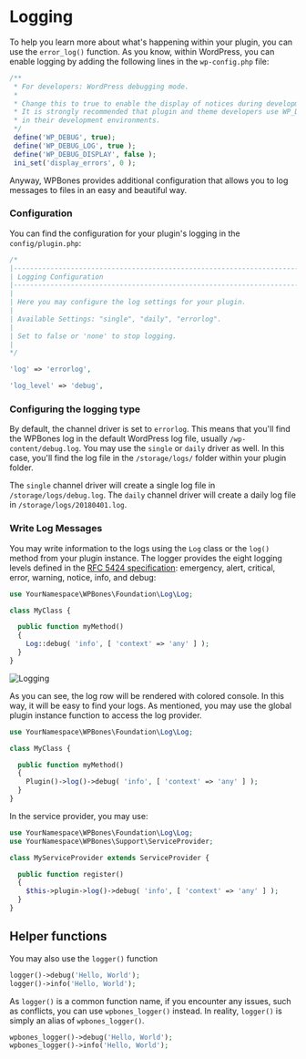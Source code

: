 
# Logging

To help you learn more about what's happening within your plugin, you can use the `error_log()` function. As you know, within WordPress, you can enable logging by adding the following lines in the `wp-config.php` file:

```php filename="wp_config.php" copy
/**
 * For developers: WordPress debugging mode.
 *
 * Change this to true to enable the display of notices during development.
 * It is strongly recommended that plugin and theme developers use WP_DEBUG
 * in their development environments.
 */
 define('WP_DEBUG', true);
 define('WP_DEBUG_LOG', true );
 define('WP_DEBUG_DISPLAY', false );
 ini_set('display_errors', 0 );
```

Anyway, WPBones provides additional configuration that allows you to log messages to files in an easy and beautiful way.

### Configuration

You can find the configuration for your plugin's logging in the `config/plugin.php`:

```php filename="config/plugin.php" copy
/*
|--------------------------------------------------------------------------
| Logging Configuration
|--------------------------------------------------------------------------
|
| Here you may configure the log settings for your plugin.
|
| Available Settings: "single", "daily", "errorlog".
|
| Set to false or 'none' to stop logging.
|
*/

'log' => 'errorlog',

'log_level' => 'debug',
```

### Configuring the logging type

By default, the channel driver is set to `errorlog`. This means that you'll find the WPBones log in the default WordPress log file, usually `/wp-content/debug.log`. You may use the `single` or `daily` driver as well. In this case, you'll find the log file in the `/storage/logs/` folder within your plugin folder.

The `single` channel driver will create a single log file in `/storage/logs/debug.log`.
The `daily` channel driver will create a daily log file in `/storage/logs/20180401.log`.

### Write Log Messages

You may write information to the logs using the `Log` class or the `log()` method from your plugin instance.
The logger provides the eight logging levels defined in the [RFC 5424 specification](https://tools.ietf.org/html/rfc5424): emergency, alert, critical, error, warning, notice, info, and debug:

```php copy
use YourNamespace\WPBones\Foundation\Log\Log;

class MyClass {

  public function myMethod()
  {
    Log::debug( 'info', [ 'context' => 'any' ] );
  }
}
```

![Logging](./logging.png)

As you can see, the log row will be rendered with colored console. In this way, it will be easy to find your logs.
As mentioned, you may use the global plugin instance function to access the log provider.

```php copy
use YourNamespace\WPBones\Foundation\Log\Log;

class MyClass {

  public function myMethod()
  {
    Plugin()->log()->debug( 'info', [ 'context' => 'any' ] );
  }
}
```

In the service provider, you may use:

```php copy
use YourNamespace\WPBones\Foundation\Log\Log;
use YourNamespace\WPBones\Support\ServiceProvider;

class MyServiceProvider extends ServiceProvider {

  public function register()
  {
    $this->plugin->log()->debug( 'info', [ 'context' => 'any' ] );
  }
}
```

## Helper functions

You may also use the `logger()` function

```php copy
logger()->debug('Hello, World');
logger()->info('Hello, World');
```

As `logger()` is a common function name, if you encounter any issues, such as conflicts, you can use `wpbones_logger()` instead. In reality, `logger()` is simply an alias of `wpbones_logger()`.

```php copy
wpbones_logger()->debug('Hello, World');
wpbones_logger()->info('Hello, World');
```